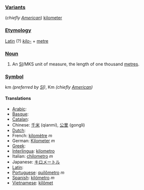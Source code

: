 === [[Variant]]s ===
(''chiefly [[w:American English|American]]'') [[kilometer]]

=== [[Etymology]] ===
[[Latin]] (?) ''[[kilo-]]'' + [[metre]]

=== [[Noun]] ===
#An [[SI#Abbreviation|SI]]/MKS unit of measure, the length of one thousand [[metre]]s.

=== [[Symbol]] ===
km ''(preferred by [[SI]])'', Km ''(chiefly [[w:American English|American]])''

==== Translations ====
*[[Arabic]]:
*[[Basque]]:
*[[Catalan]]:
*Chinese: [[千米]] (qianmi), [[公里]] (gongli)
*[[Dutch]]:
*French: [[kilomètre]] ''m''
*German: [[Kilometer]] ''m''
*[[Greek]]:
*[[Interlingua]]: [[kilometro]]
*Italian: [[chilometro]] ''m''
*Japanese: [[キロメートル]]
*[[Latin]]:
*[[Portuguese]]: [[quilômetro]] ''m''
*[[Spanish]]: [[kilómetro]] ''m''
*[[Vietnamese]]: [[kilômet]]